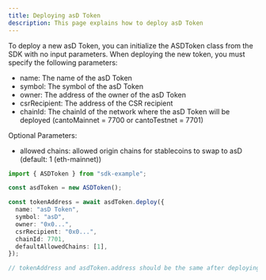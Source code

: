```yaml
---
title: Deploying asD Token
description: This page explains how to deploy asD Token
---
```


To deploy a new asD Token, you can initialize the ASDToken class from the SDK with no input parameters.
When deploying the new token, you must specify the following parameters:

- name: The name of the asD Token
- symbol: The symbol of the asD Token
- owner: The address of the owner of the asD Token
- csrRecipient: The address of the CSR recipient
- chainId: The chainId of the network where the asD Token will be deployed (cantoMainnet = 7700 or cantoTestnet = 7701)

Optional Parameters:

- allowed chains: allowed origin chains for stablecoins to swap to asD (default: 1 (eth-mainnet))

```typescript
import { ASDToken } from "sdk-example";

const asdToken = new ASDToken();

const tokenAddress = await asdToken.deploy({
  name: "asD Token",
  symbol: "asD",
  owner: "0x0...",
  csrRecipient: "0x0...",
  chainId: 7701,
  defaultAllowedChains: [1],
});

// tokenAddress and asdToken.address should be the same after deploying
```

